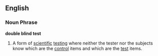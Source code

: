 ==English==
===Noun Phrase===
'''double blind test'''
# A form of [[scientific]] [[testing]] where neither the tester nor the subjects know which are the [[control]] items and which are the [[test]] items.